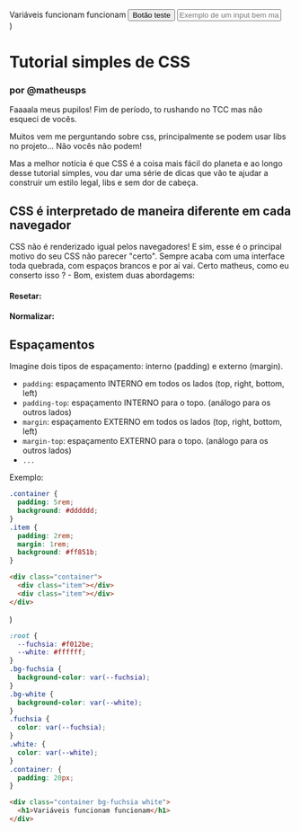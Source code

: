   <div style={{ padding: '20px' }} class="bg-fuchsia white">
    Variáveis funcionam funcionam
    <button>Botão teste</button>
    <input type="text" placeholder="Exemplo de um input bem massa" />
  </div>
)

# Tutorial simples de CSS

### por @matheusps

Faaaala meus pupilos! Fim de período, to rushando no TCC mas não esqueci de vocês.

Muitos vem me perguntando sobre css, principalmente se podem usar libs no projeto... Não vocês não podem!

Mas a melhor notícia é que CSS é a coisa mais fácil do planeta e ao longo desse tutorial simples, vou dar uma série de dicas que vão te ajudar a construir um estilo legal, libs e sem dor de cabeça.

## CSS é interpretado de maneira diferente em cada navegador

CSS não é renderizado igual pelos navegadores! E sim, esse é o principal motivo do seu CSS não parecer "certo". Sempre acaba com uma interface toda quebrada, com espaços brancos e por aí vai. Certo matheus, como eu conserto isso
? - Bom, existem duas abordagems:

#### Resetar:

#### Normalizar:

## Espaçamentos

Imagine dois tipos de espaçamento: interno (padding) e externo (margin).

- `padding`: espaçamento INTERNO em todos os lados (top, right, bottom, left)
- `padding-top`: espaçamento INTERNO para o topo. (análogo para os outros lados)
- `margin`: espaçamento EXTERNO em todos os lados (top, right, bottom, left)
- `margin-top`: espaçamento EXTERNO para o topo. (análogo para os outros lados)
- `...`

Exemplo:

```css
.container {
  padding: 5rem;
  background: #dddddd;
}
.item {
  padding: 2rem;
  margin: 1rem;
  background: #ff851b;
}
```

```html
<div class="container">
  <div class="item"></div>
  <div class="item"></div>
</div>
```

  <div style={{ padding: '5rem', background: '#dddddd' }}>
    <div
      style={{ padding: '2rem', margin: '1rem', background: '#ff851b' }}
    ></div>
    <div
      style={{ padding: '2rem', margin: '1rem', background: '#ff851b' }}
    ></div>
  </div>
)

<DemoSpacing />

```css
:root {
  --fuchsia: #f012be;
  --white: #ffffff;
}
.bg-fuchsia {
  background-color: var(--fuchsia);
}
.bg-white {
  background-color: var(--white);
}
.fuchsia {
  color: var(--fuchsia);
}
.white: {
  color: var(--white);
}
.container: {
  padding: 20px;
}
```

```html
<div class="container bg-fuchsia white">
  <h1>Variáveis funcionam funcionam</h1>
</div>
```

<DemoVar />
